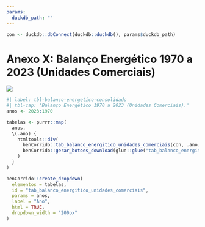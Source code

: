 ```yaml
---
params:
  duckdb_path: ""
---
```


```r
con <- duckdb::dbConnect(duckdb::duckdb(), params$duckdb_path)
```

# Anexo X: Balanço Energético 1970 a 2023 (Unidades Comerciais) {-}

![](../img/capas/imagem_cap_anexo.png)

```r
#| label: tbl-balanco-energetico-consolidado
#| tbl-cap: 'Balanço Energético 1970 a 2023 (Unidades Comerciais).'
anos <- 2023:1970

tabelas <- purrr::map(
  anos,
  \(.ano) {
    htmltools::div(
      benCorrido::tab_balanco_energitico_unidades_comerciais(con, .ano, lab1 = ""),
      benCorrido::gerar_botoes_download(glue::glue("tab_balanco_energitico_unidades_comerciais{.ano}"))
    )
  }
)

benCorrido::create_dropdown(
  elementos = tabelas,
  id = "tab_balanco_energitico_unidades_comerciais",
  params = anos,
  label = "Ano",
  html = TRUE,
  dropdown_width = "200px"
)
```